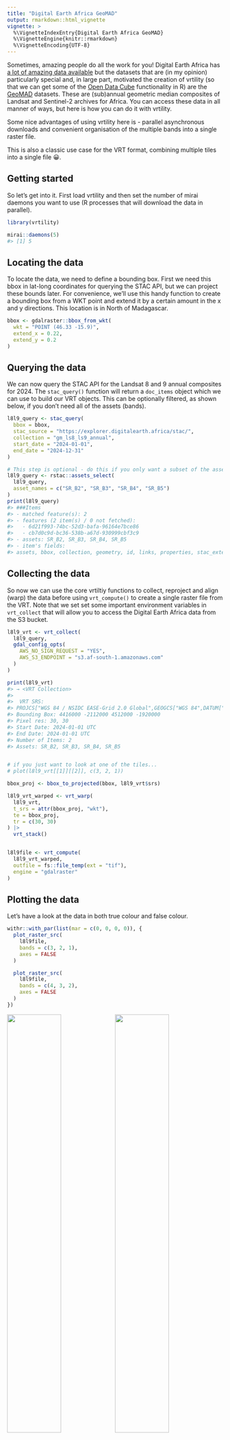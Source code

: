 ```yaml
---
title: "Digital Earth Africa GeoMAD"
output: rmarkdown::html_vignette
vignette: >
  %\VignetteIndexEntry{Digital Earth Africa GeoMAD}
  %\VignetteEngine{knitr::rmarkdown}
  %\VignetteEncoding{UTF-8}
---
```




Sometimes, amazing people do all the work for you! Digital Earth Africa has [a 
lot of amazing data available](https://docs.digitalearthafrica.org/en/latest/data_specs/index.html)
but the datasets that are (in my opinion) particularly special and, in large 
part, motivated the creation of vrtility (so that we can get some of the 
[Open Data Cube](https://opendatacube.readthedocs.io/en/latest/) functionality
in R) are the [GeoMAD](https://docs.digitalearthafrica.org/en/latest/data_specs/GeoMAD_specs.html)
datasets. These are (sub)annual geometric median composites of Landsat and 
Sentinel-2 archives for Africa. You can access these data in all manner of ways,
but here is how you can do it with vrtility.

Some nice advantages of using vrtility here is - parallel asynchronous downloads
and convenient organisation of the multiple bands into a single raster file. 

This is also a classic use case for the VRT format, combining multiple tiles 
into a single file 😀.

## Getting started

So let's get into it. First load vrtility and then set the number of mirai 
daemons you want to use (R processes that will download the data in parallel).


``` r
library(vrtility)

mirai::daemons(5)
#> [1] 5
```

## Locating the data

To locate the data, we need to define a bounding box. First we need this bbox 
in lat-long coordinates for querying the STAC API, but we can project these
bounds later. For convenience, we'll use this handy function to create
a bounding box from a WKT point and extend it by a certain amount in the x and
y directions. This location is in North of Madagascar.


``` r
bbox <- gdalraster::bbox_from_wkt(
  wkt = "POINT (46.33 -15.9)",
  extend_x = 0.22,
  extend_y = 0.2
)
```

## Querying the data

We can now query the STAC API for the Landsat 8 and 9 annual composites for 2024.
The `stac_query()` function will return a `doc_items` object which we can
use to build our VRT objects. This can be optionally filtered, as shown below,
if you don't need all of the assets (bands).


``` r
l8l9_query <- stac_query(
  bbox = bbox,
  stac_source = "https://explorer.digitalearth.africa/stac/",
  collection = "gm_ls8_ls9_annual",
  start_date = "2024-01-01",
  end_date = "2024-12-31"
)

# This step is optional - do this if you only want a subset of the assets (bands)
l8l9_query <- rstac::assets_select(
  l8l9_query,
  asset_names = c("SR_B2", "SR_B3", "SR_B4", "SR_B5")
)
print(l8l9_query)
#> ###Items
#> - matched feature(s): 2
#> - features (2 item(s) / 0 not fetched):
#>   - 6d21f993-74bc-52d3-bafa-96164e7bce86
#>   - cb7d0c9d-bc36-538b-a67d-930999cbf3c9
#> - assets: SR_B2, SR_B3, SR_B4, SR_B5
#> - item's fields: 
#> assets, bbox, collection, geometry, id, links, properties, stac_extensions, stac_version, type
```

## Collecting the data

So now we can use the core vrtiltiy functions to collect, reproject and align
(warp) the data before using `vrt_compute()` to create a single raster file
from the VRT. Note that we set set some important environment variables in
`vrt_collect` that will allow you to access the Digital Earth Africa data from 
the S3 bucket.


``` r
l8l9_vrt <- vrt_collect(
  l8l9_query,
  gdal_config_opts(
    AWS_NO_SIGN_REQUEST = "YES",
    AWS_S3_ENDPOINT = "s3.af-south-1.amazonaws.com"
  )
)

print(l8l9_vrt)
#> → <VRT Collection>
#> 
#>  VRT SRS: 
#> PROJCS["WGS 84 / NSIDC EASE-Grid 2.0 Global",GEOGCS["WGS 84",DATUM["WGS_1984",SPHEROID["WGS 84",6378137,298.257223563,AUTHORITY["EPSG","7030"]],AUTHORITY["EPSG","6326"]],PRIMEM["Greenwich",0,AUTHORITY["EPSG","8901"]],UNIT["degree",0.0174532925199433,AUTHORITY["EPSG","9122"]],AUTHORITY["EPSG","4326"]],PROJECTION["Cylindrical_Equal_Area"],PARAMETER["standard_parallel_1",30],PARAMETER["central_meridian",0],PARAMETER["false_easting",0],PARAMETER["false_northing",0],UNIT["metre",1,AUTHORITY["EPSG","9001"]],AXIS["Easting",EAST],AXIS["Northing",NORTH],AUTHORITY["EPSG","6933"]]
#> Bounding Box: 4416000 -2112000 4512000 -1920000
#> Pixel res: 30, 30
#> Start Date: 2024-01-01 UTC
#> End Date: 2024-01-01 UTC
#> Number of Items: 2
#> Assets: SR_B2, SR_B3, SR_B4, SR_B5
```

``` r

# if you just want to look at one of the tiles...
# plot(l8l9_vrt[[1]][[2]], c(3, 2, 1))

bbox_proj <- bbox_to_projected(bbox, l8l9_vrt$srs)

l8l9_vrt_warped <- vrt_warp(
  l8l9_vrt,
  t_srs = attr(bbox_proj, "wkt"),
  te = bbox_proj,
  tr = c(30, 30)
) |>
  vrt_stack()


l8l9file <- vrt_compute(
  l8l9_vrt_warped,
  outfile = fs::file_temp(ext = "tif"),
  engine = "gdalraster"
)
```

## Plotting the data

Let's have a look at the data in both true colour and false colour.


``` r
withr::with_par(list(mar = c(0, 0, 0, 0)), {
  plot_raster_src(
    l8l9file,
    bands = c(3, 2, 1),
    axes = FALSE
  )

  plot_raster_src(
    l8l9file,
    bands = c(4, 3, 2),
    axes = FALSE
  )
})
```

<img src="figure/dea-geomad-plot-1.png" width="50%" /><img src="figure/dea-geomad-plot-2.png" width="50%" />
